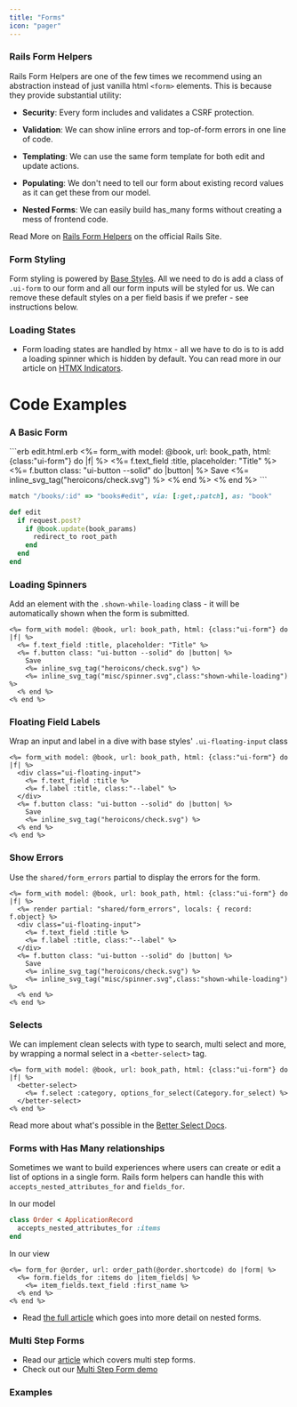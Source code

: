 ```yaml
---
title: "Forms"
icon: "pager"
---
```


### Rails Form Helpers

Rails Form Helpers are one of the few times we recommend using an abstraction instead of just vanilla html `<form>` elements. This is because they provide substantial utility:

* **Security**: Every form includes and validates a CSRF protection.

* **Validation**: We can show inline errors and top-of-form errors in one line of code.

* **Templating**: We can use the same form template for both edit and update actions.

* **Populating**: We don't need to tell our form about existing record values as it can get these from our model.

* **Nested Forms**: We can easily build has\_many forms without creating a mess of frontend code.

Read More on [Rails Form Helpers](https://guides.rubyonrails.org/form_helpers.html#working-with-basic-forms) on the official Rails Site.

### Form Styling

Form styling is powered by [Base Styles](/basestyles/intro). All we need to do is add a class of `.ui-form` to our form and all our form inputs will be styled for us. We can remove these default styles on a per field basis if we prefer - see instructions below.&#x20;

### Loading States

* Form loading states are handled by htmx - all we have to do is to is add a loading spinner which is hidden by default. You can read more in our article on [HTMX Indicators](/h1rails/htmx_indicators).

# Code Examples

### A Basic Form

<CodeGroup>
  ```erb edit.html.erb
  <%= form_with model: @book, url: book_path, html: {class:"ui-form"} do |f| %>
    <%= f.text_field :title, placeholder: "Title" %>
    <%= f.button class: "ui-button --solid" do |button| %>
      Save  
      <%= inline_svg_tag("heroicons/check.svg") %>
    <% end %>
  <% end %>
  ```

  ```ruby routes.rb
  match "/books/:id" => "books#edit", via: [:get,:patch], as: "book"
  ```

  ```ruby books_controller.rb
  def edit
    if request.post?
      if @book.update(book_params)
        redirect_to root_path
      end
    end
  end
  ```
</CodeGroup>

### Loading Spinners

Add an element with the `.shown-while-loading` class - it will be automatically shown when the form is submitted.

```erb Loading Spinner {6}
<%= form_with model: @book, url: book_path, html: {class:"ui-form"} do |f| %>
  <%= f.text_field :title, placeholder: "Title" %>
  <%= f.button class: "ui-button --solid" do |button| %>
    Save  
    <%= inline_svg_tag("heroicons/check.svg") %>
    <%= inline_svg_tag("misc/spinner.svg",class:"shown-while-loading") %>
  <% end %>
<% end %>
```

### Floating Field Labels

Wrap an input and label in a dive with base styles' `.ui-floating-input` class

```erb Floating Inputs {2-5}
<%= form_with model: @book, url: book_path, html: {class:"ui-form"} do |f| %>
  <div class="ui-floating-input">
    <%= f.text_field :title %>
    <%= f.label :title, class:"--label" %>
  </div>
  <%= f.button class: "ui-button --solid" do |button| %>
    Save  
    <%= inline_svg_tag("heroicons/check.svg") %>
  <% end %>
<% end %>
```

### Show Errors

Use the `shared/form_errors` partial to display the errors for the form.

```erb With Errors {2}
<%= form_with model: @book, url: book_path, html: {class:"ui-form"} do |f| %>
  <%= render partial: "shared/form_errors", locals: { record: f.object} %>
  <div class="ui-floating-input">
    <%= f.text_field :title %>
    <%= f.label :title, class:"--label" %>
  </div>
  <%= f.button class: "ui-button --solid" do |button| %>
    Save  
    <%= inline_svg_tag("heroicons/check.svg") %>
    <%= inline_svg_tag("misc/spinner.svg",class:"shown-while-loading") %>
  <% end %>
<% end %>
```

### Selects

We can implement clean selects with type to search, multi select and more, by wrapping a normal select in a `<better-select>` tag.

```erb
<%= form_with model: @book, url: book_path, html: {class:"ui-form"} do |f| %>
  <better-select>
    <%= f.select :category, options_for_select(Category.for_select) %>
  </better-select>
<% end %>
```

Read more about what's possible in the [Better Select Docs](/betterselect/intro).

### Forms with Has Many relationships

Sometimes we want to build experiences where users can create or edit a list of options in a single form. Rails form helpers can handle this with `accepts_nested_attributes_for` and `fields_for`.

In our model
```ruby
class Order < ApplicationRecord
  accepts_nested_attributes_for :items 
end
```

In our view
```erb
<%= form_for @order, url: order_path(@order.shortcode) do |form| %>
  <%= form.fields_for :items do |item_fields| %>
    <%= item_fields.text_field :first_name %> 
  <% end %>
<% end %>
```

- Read [the full article](/h1rails/form_patterns#nested-relationships) which goes into more detail on nested forms.


### Multi Step Forms

- Read our [article](/h1rails/form_patterns) which covers multi step forms.
- Check out our [Multi Step Form demo](https://demo.h1rails.com/demos)


### Examples

